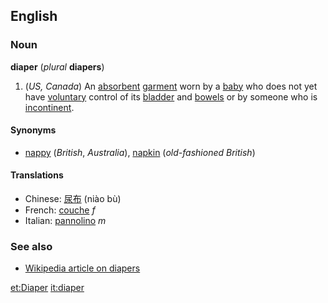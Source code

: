 <!--If you edit this page, please also edit "nappy" to keep these pages in synch.-->


==English==
===Noun===
'''diaper''' (''plural'' '''diapers''')

#(''US, Canada'') An [[absorbent]] [[garment]] worn by a [[baby]] who does not yet have [[voluntary]] control of its [[bladder]] and [[bowels]] or by someone who is [[incontinent]].

====Synonyms====
*[[nappy]] (''British'', ''Australia''), [[napkin]] (''old-fashioned British'')

====Translations====
*Chinese: [[尿布]] (niào bù)
*French: [[couche]] ''f''
*Italian: [[pannolino]] ''m''

===See also===
*[[w:Diaper|Wikipedia article on diapers]]


<!--If you edit this page, please also edit "nappy" to keep these pages in synch.-->

[[et:Diaper]]
[[it:diaper]]